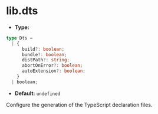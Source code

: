 # lib.dts

- **Type:**

```ts
type Dts =
  | {
      build?: boolean;
      bundle?: boolean;
      distPath?: string;
      abortOnError?: boolean;
      autoExtension?: boolean;
    }
  | boolean;
```

- **Default:** `undefined`

Configure the generation of the TypeScript declaration files.
